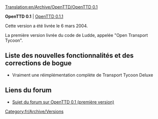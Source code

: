 [[Translation:en/Archive/OpenTTD/OpenTTD 0.1]]


'''OpenTTD 0.1''' | [[fr/Archive/OpenTTD/OpenTTD 0.1.1|OpenTTD 0.1.1]]

Cette version a été livrée le 6 mars 2004.

La première version livrée du code de Ludde, appelée "Open Transport Tycoon".

==Liste des nouvelles fonctionnalités et des corrections de bogue==
*Vraiment une réimplémentation complète de Transport Tycoon Deluxe

==Liens du forum==
*[http://www.tt-forums.net/viewtopic.php?f=29&t=6559 Sujet du forum sur OpenTTD 0.1 (première version)]

[[Category:fr/Archive/Versions]]